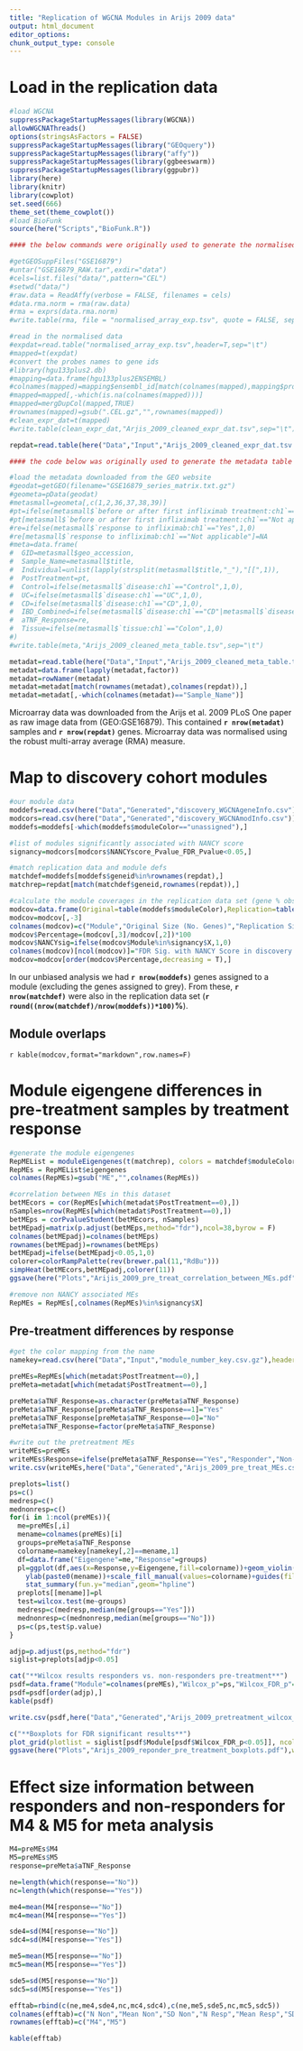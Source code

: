 ```yaml
---
title: "Replication of WGCNA Modules in Arijs 2009 data"
output: html_document
editor_options: 
chunk_output_type: console
---
```


# Load in the replication data

```r
#load WGCNA
suppressPackageStartupMessages(library(WGCNA))
allowWGCNAThreads()
options(stringsAsFactors = FALSE)
suppressPackageStartupMessages(library("GEOquery"))
suppressPackageStartupMessages(library("affy"))
suppressPackageStartupMessages(library(ggbeeswarm))
suppressPackageStartupMessages(library(ggpubr))
library(here)
library(knitr)
library(cowplot)
set.seed(666)
theme_set(theme_cowplot())
#load BioFunk
source(here("Scripts","BioFunk.R"))

#### the below commands were originally used to generate the normalised data ####

#getGEOSuppFiles("GSE16879")
#untar("GSE16879_RAW.tar",exdir="data")
#cels=list.files("data/",pattern="CEL")
#setwd("data/")
#raw.data = ReadAffy(verbose = FALSE, filenames = cels)
#data.rma.norm = rma(raw.data)
#rma = exprs(data.rma.norm)
#write.table(rma, file = "normalised_array_exp.tsv", quote = FALSE, sep = "\t")

#read in the normalised data
#expdat=read.table("normalised_array_exp.tsv",header=T,sep="\t")
#mapped=t(expdat)
#convert the probes names to gene ids
#library(hgu133plus2.db)
#mapping=data.frame(hgu133plus2ENSEMBL)
#colnames(mapped)=mapping$ensembl_id[match(colnames(mapped),mapping$probe_id)]
#mapped=mapped[,-which(is.na(colnames(mapped)))]
#mapped=mergDupCol(mapped,TRUE)
#rownames(mapped)=gsub(".CEL.gz","",rownames(mapped))
#clean_expr_dat=t(mapped)
#write.table(clean_expr_dat,"Arjis_2009_cleaned_expr_dat.tsv",sep="\t")

repdat=read.table(here("Data","Input","Arijs_2009_cleaned_expr_dat.tsv.gz"),sep="\t")

#### the code below was originally used to generate the metadata table ####

#load the metadata downloaded from the GEO website
#geodat=getGEO(filename="GSE16879_series_matrix.txt.gz")
#geometa=pData(geodat)
#metasmall=geometa[,c(1,2,36,37,38,39)]
#pt=ifelse(metasmall$`before or after first infliximab treatment:ch1`=="After first infliximab treatment",1,0)
#pt[metasmall$`before or after first infliximab treatment:ch1`=="Not applicable"]=NA
#re=ifelse(metasmall$`response to infliximab:ch1`=="Yes",1,0)
#re[metasmall$`response to infliximab:ch1`=="Not applicable"]=NA
#meta=data.frame(
#  GID=metasmall$geo_accession,
#  Sample_Name=metasmall$title,
#  Individual=unlist(lapply(strsplit(metasmall$title,"_"),"[[",1)),
#  PostTreatment=pt,
#  Control=ifelse(metasmall$`disease:ch1`=="Control",1,0),
#  UC=ifelse(metasmall$`disease:ch1`=="UC",1,0),
#  CD=ifelse(metasmall$`disease:ch1`=="CD",1,0),
#  IBD_Combined=ifelse(metasmall$`disease:ch1`=="CD"|metasmall$`disease:ch1`=="UC",1,0),
#  aTNF_Response=re,
#  Tissue=ifelse(metasmall$`tissue:ch1`=="Colon",1,0)
#)
#write.table(meta,"Arijs_2009_cleaned_meta_table.tsv",sep="\t")

metadat=read.table(here("Data","Input","Arijs_2009_cleaned_meta_table.tsv.gz"),sep="\t")
metadat=data.frame(lapply(metadat,factor))
metadat=rowNamer(metadat)
metadat=metadat[match(rownames(metadat),colnames(repdat)),]
metadat=metadat[,-which(colnames(metadat)=="Sample_Name")]
```

Microarray data was downloaded from the Arijs et al. 2009 PLoS One paper as raw image data from (GEO:GSE16879).
This contained **`r nrow(metadat)`** samples and **`r nrow(repdat)`** genes.
Microarray data was normalised using the robust multi-array average (RMA) measure.

# Map to discovery cohort modules

```r
#our module data
moddefs=read.csv(here("Data","Generated","discovery_WGCNAgeneInfo.csv"))
modcors=read.csv(here("Data","Generated","discovery_WGCNAmodInfo.csv"))
moddefs=moddefs[-which(moddefs$moduleColor=="unassigned"),]

#list of modules significantly associated with NANCY score
signancy=modcors[modcors$NANCYscore_Pvalue_FDR_Pvalue<0.05,]

#match replication data and module defs
matchdef=moddefs[moddefs$geneid%in%rownames(repdat),]
matchrep=repdat[match(matchdef$geneid,rownames(repdat)),]

#calculate the module coverages in the replication data set (gene % observed)
modcov=data.frame(Original=table(moddefs$moduleColor),Replication=table(matchdef$moduleColor))
modcov=modcov[,-3]
colnames(modcov)=c("Module","Original Size (No. Genes)","Replication Size (No. Genes)")
modcov$Percentage=(modcov[,3]/modcov[,2])*100
modcov$NANCYsig=ifelse(modcov$Module%in%signancy$X,1,0)
colnames(modcov)[ncol(modcov)]="FDR Sig. with NANCY Score in discovery cohort."
modcov=modcov[order(modcov$Percentage,decreasing = T),]

```

In our unbiased analysis we had **`r nrow(moddefs)`** genes assigned to a module (excluding the genes assigned to grey).
From these, **`r nrow(matchdef)`** were also in the replication data set (**`r round((nrow(matchdef)/nrow(moddefs))*100)`%**).

## Module overlaps

`r kable(modcov,format="markdown",row.names=F)`

# Module eigengene differences in pre-treatment samples by treatment response

```r
#generate the module eigengenes
RepMEList = moduleEigengenes(t(matchrep), colors = matchdef$moduleColor, excludeGrey = TRUE,)
RepMEs = RepMEList$eigengenes
colnames(RepMEs)=gsub("ME","",colnames(RepMEs))

#correlation between MEs in this dataset
betMEcors = cor(RepMEs[which(metadat$PostTreatment==0),])
nSamples=nrow(RepMEs[which(metadat$PostTreatment==0),])
betMEps = corPvalueStudent(betMEcors, nSamples)
betMEpadj=matrix(p.adjust(betMEps,method="fdr"),ncol=38,byrow = F)
colnames(betMEpadj)=colnames(betMEps)
rownames(betMEpadj)=rownames(betMEps)
betMEpadj=ifelse(betMEpadj<0.05,1,0)
colorer=colorRampPalette(rev(brewer.pal(11,"RdBu")))
simpHeat(betMEcors,betMEpadj,colorer(11))
ggsave(here("Plots","Arijis_2009_pre_treat_correlation_between_MEs.pdf"),width = 8,height = 6)

#remove non NANCY associated MEs
RepMEs = RepMEs[,colnames(RepMEs)%in%signancy$X]

```

## Pre-treatment differences by response 

```r
#get the color mapping from the name
namekey=read.csv(here("Data","Input","module_number_key.csv.gz"),header=F)

preMEs=RepMEs[which(metadat$PostTreatment==0),]
preMeta=metadat[which(metadat$PostTreatment==0),]

preMeta$aTNF_Response=as.character(preMeta$aTNF_Response)
preMeta$aTNF_Response[preMeta$aTNF_Response==1]="Yes"
preMeta$aTNF_Response[preMeta$aTNF_Response==0]="No"
preMeta$aTNF_Response=factor(preMeta$aTNF_Response)

#write out the pretreatment MEs
writeMEs=preMEs
writeMEs$Response=ifelse(preMeta$aTNF_Response=="Yes","Responder","Non-Responder")
write.csv(writeMEs,here("Data","Generated","Arijs_2009_pre_treat_MEs.csv"))

preplots=list()
ps=c()
medresp=c()
mednonresp=c()
for(i in 1:ncol(preMEs)){
  me=preMEs[,i]
  mename=colnames(preMEs)[i]
  groups=preMeta$aTNF_Response
  colorname=namekey[namekey[,2]==mename,1]
  df=data.frame("Eigengene"=me,"Response"=groups)
  pl=ggplot(df,aes(x=Response,y=Eigengene,fill=colorname))+geom_violin()+geom_quasirandom()+
    ylab(paste0(mename))+scale_fill_manual(values=colorname)+guides(fill=F)+
    stat_summary(fun.y="median",geom="hpline")
  preplots[[mename]]=pl
  test=wilcox.test(me~groups)
  medresp=c(medresp,median(me[groups=="Yes"]))
  mednonresp=c(mednonresp,median(me[groups=="No"]))
  ps=c(ps,test$p.value)
}

adjp=p.adjust(ps,method="fdr")
siglist=preplots[adjp<0.05]

cat("**Wilcox results responders vs. non-responders pre-treatment**")
psdf=data.frame("Module"=colnames(preMEs),"Wilcox_p"=ps,"Wilcox_FDR_p"=adjp,"Median_Responders"=medresp,"Median_Non_Responders"=mednonresp)
psdf=psdf[order(adjp),]
kable(psdf)

write.csv(psdf,here("Data","Generated","Arijs_2009_pretreatment_wilcox_eigengenes.csv"))

c("**Boxplots for FDR significant results**")
plot_grid(plotlist = siglist[psdf$Module[psdf$Wilcox_FDR_p<0.05]], ncol=4)
ggsave(here("Plots","Arijs_2009_reponder_pre_treatment_boxplots.pdf"),width=13.33,height=30)
```

# Effect size information between responders and non-responders for M4 & M5 for meta analysis

```r

M4=preMEs$M4
M5=preMEs$M5
response=preMeta$aTNF_Response

ne=length(which(response=="No"))
nc=length(which(response=="Yes"))

me4=mean(M4[response=="No"])
mc4=mean(M4[response=="Yes"])

sde4=sd(M4[response=="No"])
sdc4=sd(M4[response=="Yes"])

me5=mean(M5[response=="No"])
mc5=mean(M5[response=="Yes"])

sde5=sd(M5[response=="No"])
sdc5=sd(M5[response=="Yes"])

efftab=rbind(c(ne,me4,sde4,nc,mc4,sdc4),c(ne,me5,sde5,nc,mc5,sdc5))
colnames(efftab)=c("N Non","Mean Non","SD Non","N Resp","Mean Resp","SD Resp")
rownames(efftab)=c("M4","M5")

kable(efftab)

```